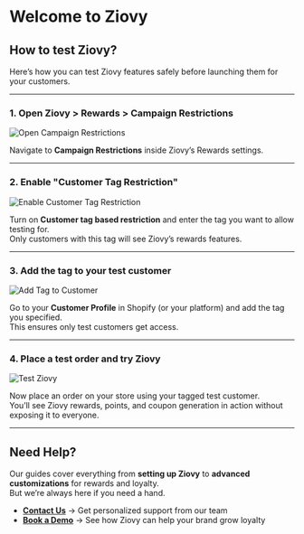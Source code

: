 # Welcome to Ziovy

## How to test Ziovy?

Here’s how you can test Ziovy features safely before launching them for your customers.

---

### 1. Open Ziovy > Rewards > Campaign Restrictions  

![Open Campaign Restrictions](https://placehold.co/600x300?text=Open+Campaign+Restrictions)

Navigate to **Campaign Restrictions** inside Ziovy’s Rewards settings.

---

### 2. Enable "Customer Tag Restriction"  

![Enable Customer Tag Restriction](https://placehold.co/600x300?text=Enable+Customer+Tag+Restriction)

Turn on **Customer tag based restriction** and enter the tag you want to allow testing for.  
Only customers with this tag will see Ziovy’s rewards features.

---

### 3. Add the tag to your test customer  

![Add Tag to Customer](https://placehold.co/600x300?text=Add+Customer+Tag)

Go to your **Customer Profile** in Shopify (or your platform) and add the tag you specified.  
This ensures only test customers get access.

---

### 4. Place a test order and try Ziovy  

![Test Ziovy](https://placehold.co/600x300?text=Test+Ziovy+Flow)

Now place an order on your store using your tagged test customer.  
You’ll see Ziovy rewards, points, and coupon generation in action without exposing it to everyone.

---

## Need Help?

Our guides cover everything from **setting up Ziovy** to **advanced customizations** for rewards and loyalty.  
But we’re always here if you need a hand.

- **[Contact Us](https://ziovy.com/contact)** → Get personalized support from our team  
- **[Book a Demo](https://ziovy.com/demo)** → See how Ziovy can help your brand grow loyalty
